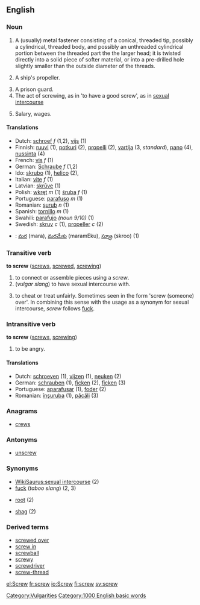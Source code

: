 ==English==

===Noun===
{{en-noun-reg}}

#A (usually) metal fastener consisting of a conical, threaded tip, possibly a cylindrical, threaded body, and possibly an unthreaded cylindrical portion between the threaded part the the larger head; it is twisted directly into a solid piece of softer material, or into a pre-drilled hole slightly smaller than the outside diameter of the threads.
# {{nautical}} A ship's propeller.
#A prison guard.
#The act of screwing, as in 'to have a good screw', as in [[sexual intercourse]]
# {{slang}} Salary, wages.

====Translations====
*Dutch: [[schroef]] ''f'' (1,2), [[vijs]] (1)
*Finnish: [[ruuvi]] (1), [[potkuri]] (2), [[propelli]] (2), [[vartija]] (3, ''standard''), [[pano#Finnish|pano]] (4), [[nussinta]] (4)
*French: [[vis]] ''f'' (1)
*German: [[Schraube]] ''f'' (1,2)
*Ido: [[skrubo]] (1), [[helico]] (2), 
*Italian: [[vite]] ''f'' (1)
*Latvian: [[skrūve]] {{f}} (1)
*Polish: [[wkręt]] ''m'' (1) [[śruba]] ''f'' (1)
*Portuguese: [[parafuso]] ''m'' (1)
*Romanian: [[şurub]] ''n'' (1)
*Spanish: [[tornillo]] ''m'' (1)
*Swahili: [[parafujo]] ''(noun 9/10)'' (1)
*Swedish: [[skruv]] ''c'' (1), [[propeller]] ''c'' (2)
*{{te}}: [[మర]] (mara), [[మరమేకు]] (maramEku), [[స్క్రూ]] (skroo) (1)

===Transitive verb===
'''to screw''' ([[screws]], [[screwed]], [[screwing]])

#to connect or assemble pieces using a ''screw''.
#(''vulgar slang'') to have sexual intercourse with.
# {{slang}} to cheat or treat unfairly. Sometimes seen in the form 'screw (someone) over'. In combining this sense with the usage as a synonym for sexual intercourse, ''screw'' follows [[fuck]].

===Intransitive verb===
'''to screw''' ([[screws]], [[screwing]])

#{{slang}} to be angry.

====Translations====
*Dutch: [[schroeven]] (1), [[vijzen]] (1), [[neuken]] (2)
*German: [[schrauben]] (1), [[ficken]] (2), [[ficken]] (3)
*Portuguese: [[aparafusar]] (1), [[foder]] (2)
*Romanian: [[înşuruba]] (1), [[păcăli]] (3)

===Anagrams===
*[[crews]]

===Antonyms===
*[[unscrew]]

===Synonyms===
*[[WikiSaurus:sexual intercourse]] (2)
*[[fuck]] (''taboo slang'') (2, 3)
* {{AU}} [[root]] (2)
* {{UK}} [[shag]] (2)

===Derived terms===
*[[screwed over]]
*[[screw in]]
*[[screwball]]
*[[screwy]]
*[[screwdriver]]
*[[screw-thread]]


[[Category:Vulgarities]]
[[Category:1000 English basic words]]
[[el:Screw]]
[[fr:screw]]
[[io:Screw]]
[[fi:screw]]
[[sv:screw]]